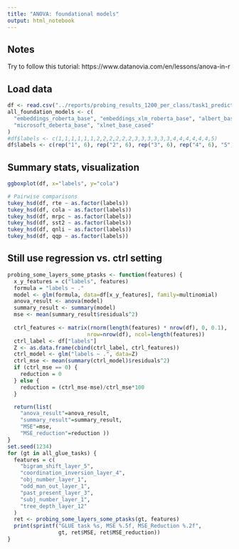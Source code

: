 ```yaml
---
title: "ANOVA: foundational models"
output: html_notebook
---
```


## Notes
Try to follow this tutorial: https://www.datanovia.com/en/lessons/anova-in-r

## Load data

```r
df <- read.csv("../reports/probing_results_1200_per_class/task1_predict_task_performance.csv")
all_foundation_models <- c(
  "embeddings_roberta_base", "embeddings_xlm_roberta_base", "albert_base_v2",
  "microsoft_deberta_base", "xlnet_base_cased"
)
#df$labels <- c(1,1,1,1,1,1,2,2,2,2,2,2,3,3,3,3,3,3,4,4,4,4,4,4,5)
df$labels <- c(rep("1", 6), rep("2", 6), rep("3", 6), rep("4", 6), "5")
```

## Summary stats, visualization

```r
ggboxplot(df, x="labels", y="cola")
```

```r
# Pairwise comparisons
tukey_hsd(df, rte ~ as.factor(labels))
tukey_hsd(df, cola ~ as.factor(labels))
tukey_hsd(df, mrpc ~ as.factor(labels))
tukey_hsd(df, sst2 ~ as.factor(labels))
tukey_hsd(df, qnli ~ as.factor(labels))
tukey_hsd(df, qqp ~ as.factor(labels))
```

## Still use regression vs. ctrl setting

```r
probing_some_layers_some_ptasks <- function(features) {
  x_y_features = c("labels", features)
  formula = "labels ~ ."
  model <- glm(formula, data=df[x_y_features], family=multinomial)
  anova_result <- anova(model)
  summary_result <- summary(model)
  mse <- mean(summary_result$residuals^2)
  
  ctrl_features <- matrix(rnorm(length(features) * nrow(df), 0, 0.1), 
                         nrow=nrow(df), ncol=length(features))
  ctrl_label <- df["labels"]
  Z <- as.data.frame(cbind(ctrl_label, ctrl_features))
  ctrl_model <- glm("labels ~ .", data=Z)
  ctrl_mse <- mean(summary(ctrl_model)$residuals^2)
  if (ctrl_mse == 0) {
    reduction = 0
  } else {
    reduction = (ctrl_mse-mse)/ctrl_mse*100
  }

  return(list(
    "anova_result"=anova_result, 
    "summary_result"=summary_result, 
    "MSE"=mse,
    "MSE_reduction"=reduction ))
}
set.seed(1234)
for (gt in all_glue_tasks) {
  features = c(
    "bigram_shift_layer_5",
    "coordination_inversion_layer_4",
    "obj_number_layer_1", 
    "odd_man_out_layer_1",  
    "past_present_layer_3",
    "subj_number_layer_1",
    "tree_depth_layer_12"  
  )
  ret <- probing_some_layers_some_ptasks(gt, features)
  print(sprintf("GLUE task %s, MSE %.5f, MSE_Reduction %.2f", 
                gt, ret$MSE, ret$MSE_reduction))
}
```

